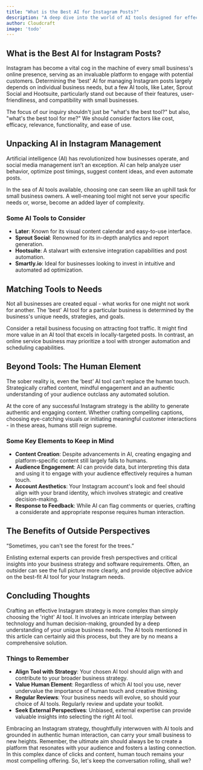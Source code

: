 ```yaml
---
title: "What is the Best AI for Instagram Posts?"
description: "A deep dive into the world of AI tools designed for effective Instagram management, focusing on the needs of small business owners."
author: Cloudcraft
image: 'todo'
---
```


## What is the Best AI for Instagram Posts?

Instagram has become a vital cog in the machine of every small business's online presence, serving as an invaluable platform to engage with potential customers. Determining the 'best' AI for managing Instagram posts largely depends on individual business needs, but a few AI tools, like Later, Sprout Social and Hootsuite, particularly stand out because of their features, user-friendliness, and compatibility with small businesses.

The focus of our inquiry shouldn't just be "what's the best tool?" but also, "what's the best tool for me?" We should consider factors like cost, efficacy, relevance, functionality, and ease of use.

<ServicesBlurb />

## Unpacking AI in Instagram Management

Artificial intelligence (AI) has revolutionized how businesses operate, and social media management isn’t an exception. AI can help analyze user behavior, optimize post timings, suggest content ideas, and even automate posts.

In the sea of AI tools available, choosing one can seem like an uphill task for small business owners. A well-meaning tool might not serve your specific needs or, worse, become an added layer of complexity.

### Some AI Tools to Consider

 * **Later**: Known for its visual content calendar and easy-to-use interface.
 * **Sprout Social**: Renowned for its in-depth analytics and report generation.
 * **Hootsuite**: A stalwart with extensive integration capabilities and post automation.
 * **Smartly.io**: Ideal for businesses looking to invest in intuitive and automated ad optimization.

## Matching Tools to Needs

Not all businesses are created equal - what works for one might not work for another. The 'best' AI tool for a particular business is determined by the business's unique needs, strategies, and goals.

Consider a retail business focusing on attracting foot traffic. It might find more value in an AI tool that excels in locally-targeted posts. In contrast, an online service business may prioritize a tool with stronger automation and scheduling capabilities.

## Beyond Tools: The Human Element

The sober reality is, even the ‘best’ AI tool can’t replace the human touch. Strategically crafted content, mindful engagement and an authentic understanding of your audience outclass any automated solution.

At the core of any successful Instagram strategy is the ability to generate authentic and engaging content. Whether crafting compelling captions, choosing eye-catching visuals or initiating meaningful customer interactions - in these areas, humans still reign supreme.

### Some Key Elements to Keep in Mind

 * **Content Creation**: Despite advancements in AI, creating engaging and platform-specific content still largely falls to humans.
 * **Audience Engagement**: AI can provide data, but interpreting this data and using it to engage with your audience effectively requires a human touch.
 * **Account Aesthetics**: Your Instagram account's look and feel should align with your brand identity, which involves strategic and creative decision-making.
 * **Response to Feedback**: While AI can flag comments or queries, crafting a considerate and appropriate response requires human interaction.

<GetStartedBlurb />

## The Benefits of Outside Perspectives

<quoteblock>“Sometimes, you can't see the forest for the trees.”</quoteblock>

Enlisting external experts can provide fresh perspectives and critical insights into your business strategy and software requirements. Often, an outsider can see the full picture more clearly, and provide objective advice on the best-fit AI tool for your Instagram needs.

## Concluding Thoughts

Crafting an effective Instagram strategy is more complex than simply choosing the 'right' AI tool. It involves an intricate interplay between technology and human decision-making, grounded by a deep understanding of your unique business needs. The AI tools mentioned in this article can certainly aid this process, but they are by no means a comprehensive solution.

### Things to Remember

 * **Align Tool with Strategy**: Your chosen AI tool should align with and contribute to your broader business strategy.
 * **Value Human Element**: Regardless of which AI tool you use, never undervalue the importance of human touch and creative thinking.
 * **Regular Reviews**: Your business needs will evolve, so should your choice of AI tools. Regularly review and update your toolkit.
 * **Seek External Perspectives**: Unbiased, external expertise can provide valuable insights into selecting the right AI tool.

Embracing an Instagram strategy, thoughtfully interwoven with AI tools and grounded in authentic human interaction, can carry your small business to new heights. Remember, the ultimate aim should always be to create a platform that resonates with your audience and fosters a lasting connection. In this complex dance of clicks and content, human touch remains your most compelling offering. So, let's keep the conversation rolling, shall we?

